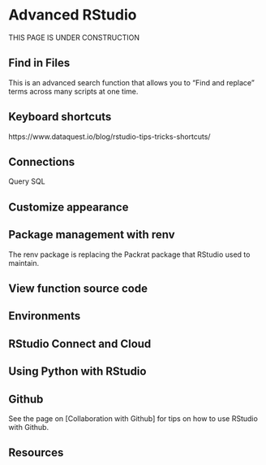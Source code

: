 
# Advanced RStudio { }  

THIS PAGE IS UNDER CONSTRUCTION



## Find in Files 

This is an advanced search function that allows you to "Find and replace" terms across many scripts at one time.  

## Keyboard shortcuts  

https://www.dataquest.io/blog/rstudio-tips-tricks-shortcuts/


## Connections  

Query SQL  



## Customize appearance  


## Package management with **renv**  
The renv package is replacing the Packrat package that RStudio used to maintain.


## View function source code  


## Environments  


## RStudio Connect and Cloud  


## Using Python with RStudio  



## Github  

See the page on [Collaboration with Github] for tips on how to use RStudio with Github.  




<!-- ======================================================= -->
## Resources {  }



